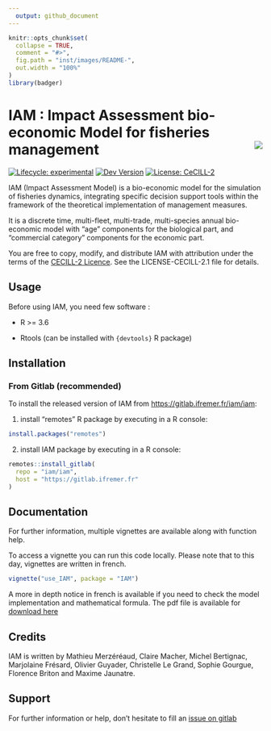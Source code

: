 ```yaml
---
  output: github_document
---
```


<!-- README.md is generated from README.Rmd. Please edit that file -->

```r
knitr::opts_chunk$set(
  collapse = TRUE,
  comment = "#>",
  fig.path = "inst/images/README-",
  out.width = "100%"
)
library(badger)
```

<!-- # IAM : Impact Assessment bio-economic Model for fisheries management <img src="https://gitlab.ifremer.fr/iam/iam/-/raw/dev/inst/fig/IAM_hex.png?inline=false" alt="IAM logo" align="right" height="200px/"/> -->
# IAM : Impact Assessment bio-economic Model for fisheries management <img src="man/figures/logo.png" align="right" />

<!-- badges: start -->

[![Lifecycle: experimental](https://img.shields.io/badge/lifecycle-experimental-orange.svg)](https://www.tidyverse.org/lifecycle/#experimental) [![Dev Version](https://img.shields.io/badge/devel%20version-2.0.0-blue.svg)](https://gitlab.ifremer.fr/iam/iam)  [![License: CeCILL-2](https://img.shields.io/badge/license-CeCILL--2-blue.svg)](https://cecill.info/licences/Licence_CeCILL_V2.1-en.html)

<!-- `r badge_devel("iam/iam", "blue")` -->

<!-- badges: end -->


IAM (Impact Assessment Model) is a bio-economic model for the simulation of fisheries dynamics, integrating specific decision support tools within the framework of the theoretical implementation of management measures.

It is a discrete time, multi-fleet, multi-trade, multi-species annual bio-economic model with "age" components for the biological part, and "commercial category" components for the economic part.

You are free to copy, modify, and distribute IAM with attribution under the terms of the [CECILL-2 Licence](https://gitlab.ifremer.fr/iam/iam/-/blob/main/LICENCE-CECILL-2.1.txt). See the LICENSE-CECILL-2.1 file for details.

## Usage

Before using IAM, you need few software :

* R >= 3.6

* Rtools (can be installed with `{devtools}` R package)

## Installation

### From Gitlab (recommended)

To install the released version of IAM from [https://gitlab.ifremer.fr/iam/iam](https://gitlab.ifremer.fr/iam/iam):

1. install "remotes" R package by executing in a R console:

```r
install.packages("remotes")
```

2. install IAM package by executing in a R console:

```r
remotes::install_gitlab(
  repo = "iam/iam", 
  host = "https://gitlab.ifremer.fr"
)
```

<!--
### From a package archive file

1. Install IAM dependencies by running in a R console:
```r
for (i in c('utils', 'stats', 'methods', 'grDevices', 'abind',
         'reshape2', 'openxlsx', 'lattice', 'tcltk', 'tcltk2',
         'Rcpp') ){
  if(!require(i,character.only = TRUE))
    install.packages(i)
}
```

2. Go to the [Project 'Releases' page](https://gitlab.ifremer.fr/iam/iam/releases) and download an IAM binary package (.zip format under Window, tar.gz format under Linux)
3. Install IAM from the archive file by either entering the following command in the R prompt: 
`install.packages(path_to_file, repos = NULL, type="source")`
or use e.g. the RStudio graphical interface
-->

## Documentation

For further information, multiple vignettes are available along with function help.

To access a vignette you can run this code locally<!-- or check them with provided links-->.
Please note that to this day, vignettes are written in french.

```r
vignette("use_IAM", package = "IAM")
```


A more in depth notice in french is available if you need to check the model implementation and mathematical formula. The pdf file is available for [download here](https://gitlab.ifremer.fr/iam/iam/-/tree/dev/inst/notice/Notice.pdf)

## Credits

IAM is written by Mathieu Merzéréaud, Claire Macher, Michel Bertignac, Marjolaine Frésard, Olivier Guyader, Christelle Le Grand, Sophie Gourgue, Florence Briton and Maxime Jaunatre.

## Support

For further information or help, don't hesitate to fill an [issue on gitlab](https://gitlab.ifremer.fr/iam/iam/-/issues)

